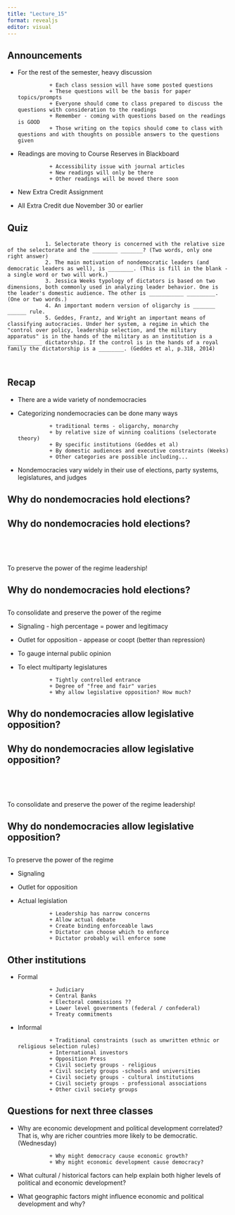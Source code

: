 ```yaml
---
title: "Lecture_15"
format: revealjs
editor: visual
---
```


## Announcements

-   For the rest of the semester, heavy discussion

                  + Each class session will have some posted questions
                  + These questions will be the basis for paper topics/prompts
                  + Everyone should come to class prepared to discuss the questions with consideration to the readings
                  + Remember - coming with questions based on the readings is GOOD
                  + Those writing on the topics should come to class with questions and with thoughts on possible answers to the questions given

-   Readings are moving to Course Reserves in Blackboard

                  + Accessibility issue with journal articles
                  + New readings will only be there
                  + Other readings will be moved there soon
                  
- New Extra Credit Assignment
- All Extra Credit due November 30 or earlier

## Quiz

                1. Selectorate theory is concerned with the relative size of the selectorate and the ________ _______? (Two words, only one right answer)
                2. The main motivation of nondemocratic leaders (and democratic leaders as well), is ________. (This is fill in the blank - a single word or two will work.)
                3. Jessica Weeks typology of dictators is based on two dimensions, both commonly used in analyzing leader behavior. One is the leader's domestic audience. The other is ___________ _________. (One or two words.)             
                4. An important modern version of oligarchy is _______ ______ rule.
                5. Geddes, Frantz, and Wright an important means of classifying autocracies. Under her system, a regime in which the "control over policy, leadership selection, and the military apparatus" is in the hands of the military as an institution is a ___________ dictatorship. If the control is in the hands of a royal family the dictatorship is a ________. (Geddes et al, p.318, 2014)
                
                

## Recap

-   There are a wide variety of nondemocracies

-   Categorizing nondemocracies can be done many ways

                  + traditional terms - oligarchy, monarchy
                  + by relative size of winning coalitions (selectorate theory)
                  + By specific institutions (Geddes et al)
                  + By domestic audiences and executive constraints (Weeks)
                  + Other categories are possible including...

-   Nondemocracies vary widely in their use of elections, party systems, legislatures, and judges

## Why do nondemocracies hold elections?

## Why do nondemocracies hold elections?

<p style="background-color: #f1f1f1; color: crimson; font-weight: bold; font-size: 80px">

To preserve the power of the regime leadership!

</p>

## Why do nondemocracies hold elections?

<p style="background-color: #f1f1f1; color: crimson; font-weight: bold; font-size: 30px">

To consolidate and preserve the power of the regime

</p>

-   Signaling - high percentage = power and legitimacy

-   Outlet for opposition - appease or coopt (better than repression)

-   To gauge internal public opinion

-   To elect multiparty legislatures

                  + Tightly controlled entrance
                  + Degree of "free and fair" varies
                  + Why allow legislative opposition? How much?

## Why do nondemocracies allow legislative opposition?

## Why do nondemocracies allow legislative opposition?

<p style="background-color: #f1f1f1; color: crimson; font-weight: bold; font-size: 80px">

To consolidate and preserve the power of the regime leadership!

</p>

## Why do nondemocracies allow legislative opposition?

<p style="background-color: #f1f1f1; color: crimson; font-weight: bold; font-size: 30px">

To preserve the power of the regime

</p>

-   Signaling

-   Outlet for opposition

-   Actual legislation

                  + Leadership has narrow concerns
                  + Allow actual debate 
                  + Create binding enforceable laws
                  + Dictator can choose which to enforce
                  + Dictator probably will enforce some

## Other institutions

-   Formal

                  + Judiciary
                  + Central Banks
                  + Electoral commissions ??
                  + Lower level governments (federal / confederal)
                  + Treaty commitments

-   Informal

                  + Traditional constraints (such as unwritten ethnic or religious selection rules)
                  + International investors
                  + Opposition Press
                  + Civil society groups - religious
                  + Civil society groups -schools and universities
                  + Civil society groups - cultural institutions
                  + Civil society groups - professional associations
                  + Other civil society groups

## Questions for next three classes

-   Why are economic development and political development correlated? That is, why are richer countries more likely to be democratic. (Wednesday)

                  + Why might democracy cause economic growth?
                  + Why might economic development cause democracy?

-   What cultural / historical factors can help explain both higher levels of political and economic development?

-   What geographic factors might influence economic and political development and why?
